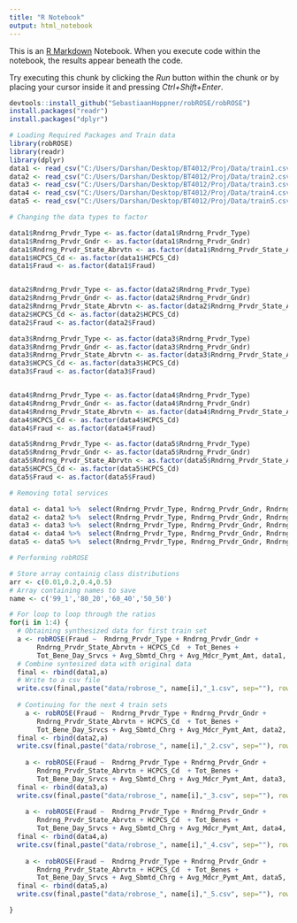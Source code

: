 ---
title: "R Notebook"
output: html_notebook
---

This is an [R Markdown](http://rmarkdown.rstudio.com) Notebook. When you execute code within the notebook, the results appear beneath the code. 

Try executing this chunk by clicking the *Run* button within the chunk or by placing your cursor inside it and pressing *Ctrl+Shift+Enter*. 

```{r}
devtools::install_github("SebastiaanHoppner/robROSE/robROSE")
install.packages("readr")
install.packages("dplyr")

# Loading Required Packages and Train data
library(robROSE)
library(readr)
library(dplyr)
data1 <- read_csv("C:/Users/Darshan/Desktop/BT4012/Proj/Data/train1.csv")
data2 <- read_csv("C:/Users/Darshan/Desktop/BT4012/Proj/Data/train2.csv")
data3 <- read_csv("C:/Users/Darshan/Desktop/BT4012/Proj/Data/train3.csv")
data4 <- read_csv("C:/Users/Darshan/Desktop/BT4012/Proj/Data/train4.csv")
data5 <- read_csv("C:/Users/Darshan/Desktop/BT4012/Proj/Data/train5.csv")

```

```{r}
# Changing the data types to factor

data1$Rndrng_Prvdr_Type <- as.factor(data1$Rndrng_Prvdr_Type)
data1$Rndrng_Prvdr_Gndr <- as.factor(data1$Rndrng_Prvdr_Gndr)
data1$Rndrng_Prvdr_State_Abrvtn <- as.factor(data1$Rndrng_Prvdr_State_Abrvtn)
data1$HCPCS_Cd <- as.factor(data1$HCPCS_Cd)
data1$Fraud <- as.factor(data1$Fraud)


data2$Rndrng_Prvdr_Type <- as.factor(data2$Rndrng_Prvdr_Type)
data2$Rndrng_Prvdr_Gndr <- as.factor(data2$Rndrng_Prvdr_Gndr)
data2$Rndrng_Prvdr_State_Abrvtn <- as.factor(data2$Rndrng_Prvdr_State_Abrvtn)
data2$HCPCS_Cd <- as.factor(data2$HCPCS_Cd)
data2$Fraud <- as.factor(data2$Fraud)

data3$Rndrng_Prvdr_Type <- as.factor(data3$Rndrng_Prvdr_Type)
data3$Rndrng_Prvdr_Gndr <- as.factor(data3$Rndrng_Prvdr_Gndr)
data3$Rndrng_Prvdr_State_Abrvtn <- as.factor(data3$Rndrng_Prvdr_State_Abrvtn)
data3$HCPCS_Cd <- as.factor(data3$HCPCS_Cd)
data3$Fraud <- as.factor(data3$Fraud)


data4$Rndrng_Prvdr_Type <- as.factor(data4$Rndrng_Prvdr_Type)
data4$Rndrng_Prvdr_Gndr <- as.factor(data4$Rndrng_Prvdr_Gndr)
data4$Rndrng_Prvdr_State_Abrvtn <- as.factor(data4$Rndrng_Prvdr_State_Abrvtn)
data4$HCPCS_Cd <- as.factor(data4$HCPCS_Cd)
data4$Fraud <- as.factor(data4$Fraud)

data5$Rndrng_Prvdr_Type <- as.factor(data5$Rndrng_Prvdr_Type)
data5$Rndrng_Prvdr_Gndr <- as.factor(data5$Rndrng_Prvdr_Gndr)
data5$Rndrng_Prvdr_State_Abrvtn <- as.factor(data5$Rndrng_Prvdr_State_Abrvtn)
data5$HCPCS_Cd <- as.factor(data5$HCPCS_Cd)
data5$Fraud <- as.factor(data5$Fraud)
```

```{r}

# Removing total services

data1 <- data1 %>%  select(Rndrng_Prvdr_Type, Rndrng_Prvdr_Gndr, Rndrng_Prvdr_State_Abrvtn,  HCPCS_Cd, Tot_Benes, Tot_Bene_Day_Srvcs, Avg_Sbmtd_Chrg, Avg_Mdcr_Pymt_Amt,Fraud)
data2 <- data2 %>%  select(Rndrng_Prvdr_Type, Rndrng_Prvdr_Gndr, Rndrng_Prvdr_State_Abrvtn,  HCPCS_Cd, Tot_Benes, Tot_Bene_Day_Srvcs, Avg_Sbmtd_Chrg, Avg_Mdcr_Pymt_Amt,Fraud)
data3 <- data3 %>%  select(Rndrng_Prvdr_Type, Rndrng_Prvdr_Gndr, Rndrng_Prvdr_State_Abrvtn,  HCPCS_Cd, Tot_Benes, Tot_Bene_Day_Srvcs, Avg_Sbmtd_Chrg, Avg_Mdcr_Pymt_Amt,Fraud)
data4 <- data4 %>%  select(Rndrng_Prvdr_Type, Rndrng_Prvdr_Gndr, Rndrng_Prvdr_State_Abrvtn,  HCPCS_Cd, Tot_Benes, Tot_Bene_Day_Srvcs, Avg_Sbmtd_Chrg, Avg_Mdcr_Pymt_Amt,Fraud)
data5 <- data5 %>%  select(Rndrng_Prvdr_Type, Rndrng_Prvdr_Gndr, Rndrng_Prvdr_State_Abrvtn,  HCPCS_Cd, Tot_Benes, Tot_Bene_Day_Srvcs, Avg_Sbmtd_Chrg, Avg_Mdcr_Pymt_Amt,Fraud)

```


```{r}
# Performing robROSE

# Store array containig class distributions
arr <- c(0.01,0.2,0.4,0.5)
# Array containing names to save
name <- c('99_1','80_20','60_40','50_50')

# For loop to loop through the ratios
for(i in 1:4) {
  # Obtaining synthesized data for first train set
  a <- robROSE(Fraud ~  Rndrng_Prvdr_Type + Rndrng_Prvdr_Gndr +
       Rndrng_Prvdr_State_Abrvtn + HCPCS_Cd  + Tot_Benes +
       Tot_Bene_Day_Srvcs + Avg_Sbmtd_Chrg + Avg_Mdcr_Pymt_Amt, data1, r=arr[i], seed =    4012)['data']$data
  # Combine syntesized data with original data
  final <- rbind(data1,a)
  # Write to a csv file
  write.csv(final,paste("data/robrose_", name[i],"_1.csv", sep=""), row.names = TRUE)
  
  # Continuing for the next 4 train sets
    a <- robROSE(Fraud ~  Rndrng_Prvdr_Type + Rndrng_Prvdr_Gndr +
       Rndrng_Prvdr_State_Abrvtn + HCPCS_Cd  + Tot_Benes +
       Tot_Bene_Day_Srvcs + Avg_Sbmtd_Chrg + Avg_Mdcr_Pymt_Amt, data2, r=arr[i], seed =    4012)['data']$data
  final <- rbind(data2,a)
  write.csv(final,paste("data/robrose_", name[i],"_2.csv", sep=""), row.names = TRUE)
  
    a <- robROSE(Fraud ~  Rndrng_Prvdr_Type + Rndrng_Prvdr_Gndr +
       Rndrng_Prvdr_State_Abrvtn + HCPCS_Cd  + Tot_Benes +
       Tot_Bene_Day_Srvcs + Avg_Sbmtd_Chrg + Avg_Mdcr_Pymt_Amt, data3, r=arr[i], seed =    4012)['data']$data
  final <- rbind(data3,a)
  write.csv(final,paste("data/robrose_", name[i],"_3.csv", sep=""), row.names = TRUE)
  
    a <- robROSE(Fraud ~  Rndrng_Prvdr_Type + Rndrng_Prvdr_Gndr +
       Rndrng_Prvdr_State_Abrvtn + HCPCS_Cd  + Tot_Benes +
       Tot_Bene_Day_Srvcs + Avg_Sbmtd_Chrg + Avg_Mdcr_Pymt_Amt, data4, r=arr[i], seed =    4012)['data']$data
  final <- rbind(data4,a)
  write.csv(final,paste("data/robrose_", name[i],"_4.csv", sep=""), row.names = TRUE)
  
    a <- robROSE(Fraud ~  Rndrng_Prvdr_Type + Rndrng_Prvdr_Gndr +
       Rndrng_Prvdr_State_Abrvtn + HCPCS_Cd  + Tot_Benes +
       Tot_Bene_Day_Srvcs + Avg_Sbmtd_Chrg + Avg_Mdcr_Pymt_Amt, data5, r=arr[i], seed =    4012)['data']$data
  final <- rbind(data5,a)
  write.csv(final,paste("data/robrose_", name[i],"_5.csv", sep=""), row.names = TRUE)

}


```


